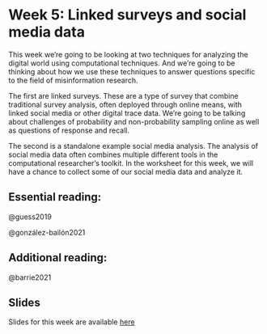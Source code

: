 # Week 5: Linked surveys and social media data

This week we're going to be looking at two techniques for analyzing the digital world using computational techniques. And we're going to be thinking about how we use these techniques to answer questions specific to the field of misinformation research.

The first are linked surveys. These are a type of survey that combine traditional survey analysis, often deployed through online means, with linked social media or other digital trace data. We're going to be talking about challenges of probability and non-probability sampling online as well as questions of response and recall.

The second is a standalone example social media analysis. The analysis of social media data often combines multiple different tools in the computational researcher's toolkit. In the worksheet for this week, we will have a chance to collect some of our social media data and analyze it.

## Essential reading:

@guess2019

@gonzález-bailón2021

## Additional reading:

@barrie2021

## Slides

Slides for this week are available [here](https://raw.githack.com/cjbarrie/CS-ED/main/slides/005_linked_socdat.html)

